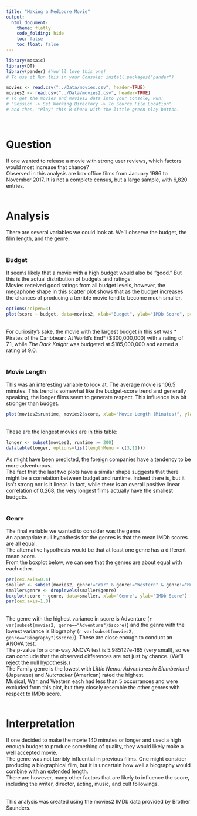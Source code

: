 ```yaml
---
title: "Making a Mediocre Movie"
output: 
  html_document:
    theme: flatly
    code_folding: hide
    toc: false
    toc_float: false
---
```


```r
library(mosaic)
library(DT) 
library(pander) #You'll love this one! 
# To use it Run this in your Console: install.packages("pander")

movies <- read.csv("../Data/movies.csv", header=TRUE)
movies2 <- read.csv("../Data/movies2.csv", header=TRUE)
# To get the movies and movies2 data into your Console, Run:
# "Session -> Set Working Directory -> To Source File Location"
# and then, "Play" this R-Chunk with the little green play button.
```


<br />

# Question

If one wanted to release a movie with strong user reviews, which factors would most increase that chance?<br />
Observed in this analysis are box office films from January 1986 to November 2017. It is not a complete census, but a large sample, with 6,820 entries.<br /><br />

# Analysis

There are several variables we could look at. We'll observe the budget, the film length, and the genre.<br /><br />

<!-- Instructions: Come up with an interesting question and answer it with the "movies" dataset that is provided above. 

Write a Background that gives meaning to your question of interest.

State your Question.

Perform an appropriate "Analysis" that gives useful information for answering your question. The hope would be a really powerful graphic and some summary tables of supporting statistics.

Interpret your analysis and expound on your findings. -->

### Budget

It seems likely that a movie with a high budget would also be "good." But this is the actual distribution of budgets and ratings:<br />
Movies received good ratings from all budget levels, however, the megaphone shape in this scatter plot shows that as the budget increases the chances of producing a terrible movie tend to become much smaller.
```r
options(scipen=3)
plot(score ~ budget, data=movies2, xlab="Budget", ylab="IMDb Score", pch=20)
```
<br />For curiosity's sake, the movie with the largest budget in this set was * Pirates of the Caribbean: At World's End* (\$300,000,000) with a rating of 7.1, while *The Dark Knight* was budgeted at $185,000,000 and earned a rating of 9.0.<br /><br />

### Movie Length

This was an interesting variable to look at. The average movie is 106.5 minutes. This trend is somewhat like the budget-score trend and generally speaking, the longer films seem to generate respect. This influence is a bit stronger than budget.
```r
plot(movies2$runtime, movies2$score, xlab="Movie Length (Minutes)", ylab="IMDb Score", pch=20)
```
<br />These are the longest movies are in this table:
```r
longer <- subset(movies2, runtime >= 200)
datatable(longer, options=list(lengthMenu = c(3,11)))
```
As might have been predicted, the foreign companies have a tendency to be more adventurous.<br />
The fact that the last two plots have a similar shape suggests that there might be a correlation between budget and runtime. Indeed there is, but it isn't strong nor is it linear. In fact, while there is an overall positive linear correlation of 0.268, the very longest films actually have the smallest budgets.<br /><br />

### Genre

The final variable we wanted to consider was the genre.<br />
An appropriate null hypothesis for the genres is that the mean IMDb scores are all equal.<br />
The alternative hypothesis would be that at least one genre has a different mean score.<br />
From the boxplot below, we can see that the genres are about equal with each other.

```r
par(cex.axis=0.4)
smaller <- subset(movies2, genre!="War" & genre!="Western" & genre!="Musical")
smaller$genre <- droplevels(smaller$genre)
boxplot(score ~ genre, data=smaller, xlab="Genre", ylab="IMDb Score")
par(cex.axis=1.0)
```
<br />
The genre with the highest variance in score is Adventure (`r var(subset(movies2, genre=="Adventure")$score)`) and the genre with the lowest variance is Biography (`r var(subset(movies2, genre=="Biography")$score)`). These are close enough to conduct an ANOVA test.<br />
The p-value for a one-way ANOVA test is 5.985127e-165 (very small), so we can conclude that the observed differences are not just by chance. (We'll reject the null hypothesis.)<br />
The Family genre is the lowest with *Little Nemo: Adventures in Slumberland* (Japanese) and *Nutcracker* (American) rated the highest.<br />Musical, War, and Western each had less than 5 occurrances and were excluded from this plot, but they closely resemble the other genres with respect to IMDb score.<br /><br />

# Interpretation

If one decided to make the movie 140 minutes or longer and used a high enough budget to produce something of quality, they would likely make a well accepted movie.<br />
The genre was not terribly influential in previous films. One might consider producing a biographical film, but it is uncertain how well a biography would combine with an extended length.<br />
There are however, many other factors that are likely to influence the score, including the writer, director, acting, music, and cult followings.
<br /><br />

This analysis was created using the movies2 IMDb data provided by Brother Saunders.

